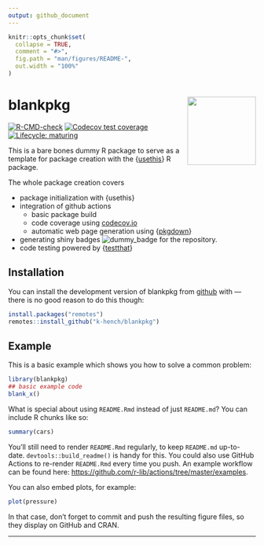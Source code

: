```yaml
---
output: github_document
---
```


<!-- README.md is generated from README.Rmd. Please edit that file -->

```r
knitr::opts_chunk$set(
  collapse = TRUE,
  comment = "#>",
  fig.path = "man/figures/README-",
  out.width = "100%"
)
```

# blankpkg <img src='man/figures/logo.png' align='right' height='139' />

<!-- badges: start -->
[![R-CMD-check](https://github.com/k-hench/blankpkg/workflows/R-CMD-check/badge.svg)](https://github.com/k-hench/blankpkg/actions)
[![Codecov test coverage](https://codecov.io/gh/k-hench/blankpkg/branch/master/graph/badge.svg)](https://codecov.io/gh/k-hench/blankpkg?branch=master)
[![Lifecycle: maturing](https://img.shields.io/badge/lifecycle-experimental-orange.svg)](https://lifecycle.r-lib.org/articles/stages.html#experimental)
<!-- badges: end -->

This is a bare bones dummy R package to serve as a template for package creation with the {[usethis](https://usethis.r-lib.org/)} R package.

The whole package creation covers

- package initialization with {usethis}
- integration of github actions
  - basic package build
  - code coverage using [codecov.io](https://codecov.io)
  - automatic web page generation using {[pkgdown](https://pkgdown.r-lib.org/)}
- generating shiny badges ![dummy_badge](https://img.shields.io/badge/badge-shiny-brightgreen) for the repository.
- code testing powered by {[testthat](https://testthat.r-lib.org)}

## Installation

You can install the development version of blankpkg from [github](https://github.com/k-hench/blankpkg) with — there is no good reason to do this though:

``` r
install.packages("remotes")
remotes::install_github("k-hench/blankpkg")
```

## Example

This is a basic example which shows you how to solve a common problem:

```r
library(blankpkg)
## basic example code
blank_x()
```

What is special about using `README.Rmd` instead of just `README.md`? You can include R chunks like so:

```r
summary(cars)
```

You'll still need to render `README.Rmd` regularly, to keep `README.md` up-to-date. `devtools::build_readme()` is handy for this. You could also use GitHub Actions to re-render `README.Rmd` every time you push. An example workflow can be found here: <https://github.com/r-lib/actions/tree/master/examples>.

You can also embed plots, for example:

```r
plot(pressure)
```

In that case, don't forget to commit and push the resulting figure files, so they display on GitHub and CRAN.

---

